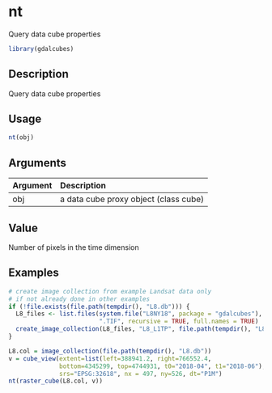 # nt

Query data cube properties



```r
library(gdalcubes)
```

## Description

Query data cube properties


## Usage


```r
nt(obj)

```


## Arguments

| Argument    | Description                       |
|:------------|:----------------------------------|
| obj | a data cube proxy object (class cube) |


## Value

Number of pixels in the time dimension


## Examples


```r
# create image collection from example Landsat data only 
# if not already done in other examples
if (!file.exists(file.path(tempdir(), "L8.db"))) {
  L8_files <- list.files(system.file("L8NY18", package = "gdalcubes"),
                         ".TIF", recursive = TRUE, full.names = TRUE)
  create_image_collection(L8_files, "L8_L1TP", file.path(tempdir(), "L8.db"), quiet = TRUE) 
}

L8.col = image_collection(file.path(tempdir(), "L8.db"))
v = cube_view(extent=list(left=388941.2, right=766552.4, 
              bottom=4345299, top=4744931, t0="2018-04", t1="2018-06"),
              srs="EPSG:32618", nx = 497, ny=526, dt="P1M")
nt(raster_cube(L8.col, v))
```


